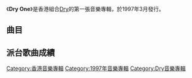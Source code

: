 {{Notability Unreferenced|time=2018-11-17T04:17:01+00:00}}
{{unreferenced|time=2018-11-17T04:17:01+00:00}}
{{Album infobox | <!-- See Wikipedia:WikiProject_Albums -->
| Name        = Dry One
| Type        = [[錄音室專輯|錄音室專輯]]
| Artist      = [[Dry_(組合)|Dry]]
| Cover       = Dry One.JPG
| Released    = 1997年3月
| Recorded    = 1996年－1997年
| Genre       = [[粵語流行音樂|粵語流行音樂]]
| Length      = 35:27
| Label       = [[正東唱片|正東唱片]]
| Last album  = 
| This album  = '''Dry One'''<br>（1997年）
| Next album  = [[Dry_Two|Dry Two]]<br>（1998年）
}}

《'''Dry One'''》是香港組合[[Dry_(組合)|Dry]]的第一張音樂專輯，於1997年3月發行。

==曲目==
{{Tracklist
| collapsed = 
| headline = 
| font_size = 
| total_length = 35:27

| all_arranger = [[Dry_(組合)|Dry]]
| all_producer = [[雷頌德|雷頌德]]

| extra_column =

| title1 = 橙色一個天
| music1 = [[雷頌德|雷頌德]]
| lyrics1 = 雷頌德
| longnote1 = 
| length1 = 3:55

| title2 = 有我必須有你
| music2 = 雷頌德
| lyrics2 = [[周禮茂|周禮茂]]
| longnote2 = 
| length2 = 3:53

| title3 = 下世紀
| music3 = [[馮德倫|馮德倫]]
| lyrics3 = [[黃偉文|黃偉文]]
| longnote3 = 
| length3 = 3:53

| title4 = 20,000日環遊世界
| music4 = 雷頌德
| lyrics4 = [[林夕|林夕]]
| longnote4 = 
| length4 = 4:30

| title5 = 男朋友
| music5 = 雷頌德
| lyrics5 = 黃偉文
| longnote5 = 
| length5 = 3:37

| title6 = 903 id Club 會歌新作
| music6 = 雷頌德
| lyrics6 = 
| note6 = Da Da Da
| longnote6 = 
| length6 = 1:01

| title7 = 紀念日（Demo Version）
| music7 = 雷頌德
| lyrics7 = 黃偉文
| note7 = Featuring [[陳慧琳|陳慧琳]]
| longnote7 = 
| length7 = 4:51

| title8 = 有我必須有你（Real Mix） + Hidden Track: Hidden
| music8 = 雷頌德
| lyrics8 = 周禮茂
| longnote8 = 
| length8 = 9:43
}}

== 派台歌曲成績 ==


[[Category:香港音樂專輯|Category:香港音樂專輯]]
[[Category:1997年音樂專輯|Category:1997年音樂專輯]]
[[Category:Dry音樂專輯|Category:Dry音樂專輯]]